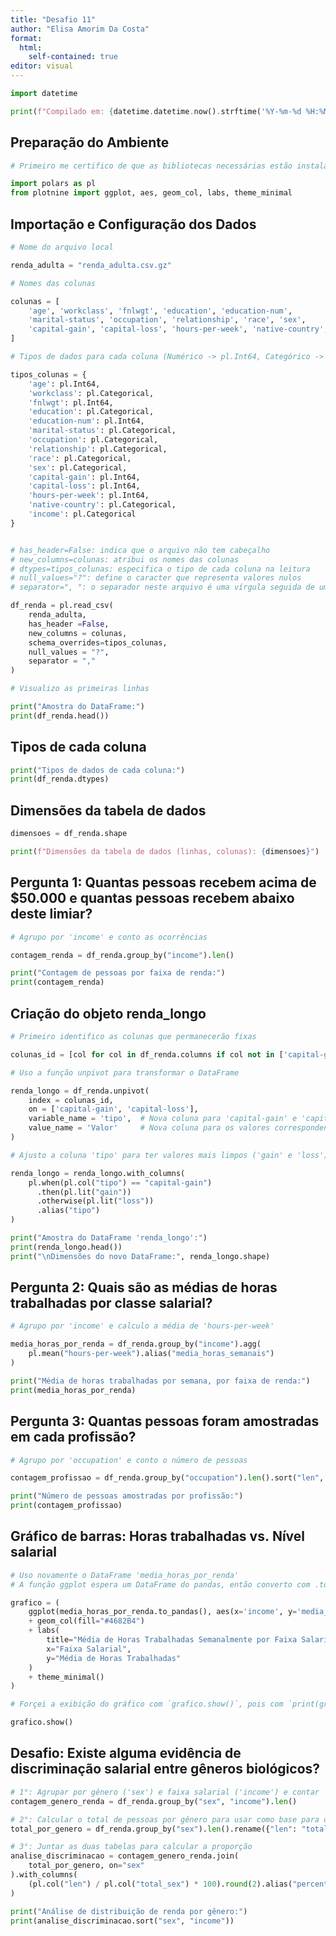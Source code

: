 ---
title: "Desafio 11"
author: "Elisa Amorim Da Costa"
format: 
  html:
    self-contained: true
editor: visual
---

```{python}

import datetime

print(f"Compilado em: {datetime.datetime.now().strftime('%Y-%m-%d %H:%M:%S')}")
```

## Preparação do Ambiente

```{python}
# Primeiro me certifico de que as bibliotecas necessárias estão instaladas

import polars as pl
from plotnine import ggplot, aes, geom_col, labs, theme_minimal

```

## Importação e Configuração dos Dados

```{python}
# Nome do arquivo local

renda_adulta = "renda_adulta.csv.gz"

# Nomes das colunas

colunas = [
    'age', 'workclass', 'fnlwgt', 'education', 'education-num',
    'marital-status', 'occupation', 'relationship', 'race', 'sex',
    'capital-gain', 'capital-loss', 'hours-per-week', 'native-country', 'income'
]

# Tipos de dados para cada coluna (Numérico -> pl.Int64, Categórico -> pl.Categorical)

tipos_colunas = {
    'age': pl.Int64,
    'workclass': pl.Categorical,
    'fnlwgt': pl.Int64,
    'education': pl.Categorical,
    'education-num': pl.Int64,
    'marital-status': pl.Categorical,
    'occupation': pl.Categorical,
    'relationship': pl.Categorical,
    'race': pl.Categorical,
    'sex': pl.Categorical,
    'capital-gain': pl.Int64,
    'capital-loss': pl.Int64,
    'hours-per-week': pl.Int64,
    'native-country': pl.Categorical,
    'income': pl.Categorical
}


# has_header=False: indica que o arquivo não tem cabeçalho
# new_columns=colunas: atribui os nomes das colunas
# dtypes=tipos_colunas: especifica o tipo de cada coluna na leitura
# null_values="?": define o caracter que representa valores nulos
# separator=", ": o separador neste arquivo é uma vírgula seguida de um espaço

df_renda = pl.read_csv(
    renda_adulta,
    has_header =False,
    new_columns = colunas,
    schema_overrides=tipos_colunas,
    null_values = "?",
    separator = ","
)

# Visualizo as primeiras linhas

print("Amostra do DataFrame:")
print(df_renda.head())
```

## Tipos de cada coluna

```{python}
print("Tipos de dados de cada coluna:")
print(df_renda.dtypes)
```

## Dimensões da tabela de dados

```{python}
dimensoes = df_renda.shape

print(f"Dimensões da tabela de dados (linhas, colunas): {dimensoes}")
```

## Pergunta 1: Quantas pessoas recebem acima de $50.000 e quantas pessoas recebem abaixo deste limiar?

```{python}
# Agrupo por 'income' e conto as ocorrências

contagem_renda = df_renda.group_by("income").len()

print("Contagem de pessoas por faixa de renda:")
print(contagem_renda)
```

## Criação do objeto renda_longo

```{python}
# Primeiro identifico as colunas que permanecerão fixas

colunas_id = [col for col in df_renda.columns if col not in ['capital-gain', 'capital-loss']]

# Uso a função unpivot para transformar o DataFrame

renda_longo = df_renda.unpivot(
    index = colunas_id,
    on = ['capital-gain', 'capital-loss'],
    variable_name = 'tipo',  # Nova coluna para 'capital-gain' e 'capital-loss'
    value_name = 'Valor'     # Nova coluna para os valores correspondentes
)

# Ajusto a coluna 'tipo' para ter valores mais limpos ('gain' e 'loss')

renda_longo = renda_longo.with_columns(
    pl.when(pl.col("tipo") == "capital-gain")
      .then(pl.lit("gain"))
      .otherwise(pl.lit("loss"))
      .alias("tipo")
)

print("Amostra do DataFrame 'renda_longo':")
print(renda_longo.head())
print("\nDimensões do novo DataFrame:", renda_longo.shape)
```

## Pergunta 2: Quais são as médias de horas trabalhadas por classe salarial?

```{python}
# Agrupo por 'income' e calculo a média de 'hours-per-week' 

media_horas_por_renda = df_renda.group_by("income").agg(
    pl.mean("hours-per-week").alias("media_horas_semanais")
)

print("Média de horas trabalhadas por semana, por faixa de renda:")
print(media_horas_por_renda)
```

## Pergunta 3: Quantas pessoas foram amostradas em cada profissão?

```{python}
# Agrupo por 'occupation' e conto o número de pessoas

contagem_profissao = df_renda.group_by("occupation").len().sort("len", descending=True)

print("Número de pessoas amostradas por profissão:")
print(contagem_profissao)
```

## Gráfico de barras: Horas trabalhadas vs. Nível salarial

```{python}
# Uso novamente o DataFrame 'media_horas_por_renda'
# A função ggplot espera um DataFrame do pandas, então converto com .to_pandas() para utilização

grafico = (
    ggplot(media_horas_por_renda.to_pandas(), aes(x='income', y='media_horas_semanais'))
    + geom_col(fill="#4682B4")
    + labs(
        title="Média de Horas Trabalhadas Semanalmente por Faixa Salarial",
        x="Faixa Salarial",
        y="Média de Horas Trabalhadas"
    )
    + theme_minimal()
)

# Forçei a exibição do gráfico com `grafico.show()`, pois com `print(grafico)`aparecia apenas um representação textual

grafico.show()
```

## Desafio: Existe alguma evidência de discriminação salarial entre gêneros biológicos?


```{python}

# 1°: Agrupar por gênero ('sex') e faixa salarial ('income') e contar
contagem_genero_renda = df_renda.group_by("sex", "income").len()

# 2°: Calcular o total de pessoas por gênero para usar como base para o percentual
total_por_genero = df_renda.group_by("sex").len().rename({"len": "total_sex"})

# 3°: Juntar as duas tabelas para calcular a proporção
analise_discriminacao = contagem_genero_renda.join(
    total_por_genero, on="sex"
).with_columns(
    (pl.col("len") / pl.col("total_sex") * 100).round(2).alias("percentual")
)

print("Análise de distribuição de renda por gênero:")
print(analise_discriminacao.sort("sex", "income"))
```
